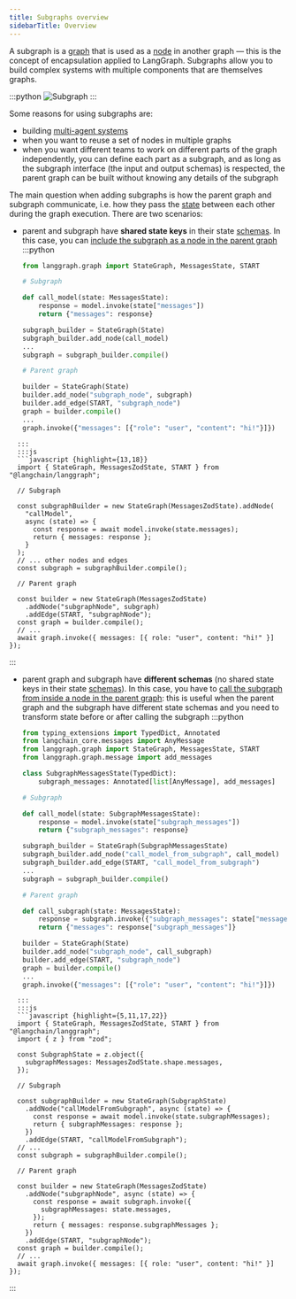 ```yaml
---
title: Subgraphs overview
sidebarTitle: Overview
---
```




A subgraph is a [graph](/oss/graph-api#graphs) that is used as a [node](/oss/graph-api#nodes) in another graph — this is the concept of encapsulation applied to LangGraph. Subgraphs allow you to build complex systems with multiple components that are themselves graphs.

:::python
![Subgraph](/oss/images/subgraph.png)
:::

Some reasons for using subgraphs are:

* building [multi-agent systems](/oss/multi-agent)
* when you want to reuse a set of nodes in multiple graphs
* when you want different teams to work on different parts of the graph independently, you can define each part as a subgraph, and as long as the subgraph interface (the input and output schemas) is respected, the parent graph can be built without knowing any details of the subgraph

The main question when adding subgraphs is how the parent graph and subgraph communicate, i.e. how they pass the [state](/oss/graph-api#state) between each other during the graph execution. There are two scenarios:

* parent and subgraph have **shared state keys** in their state [schemas](/oss/graph-api#state). In this case, you can [include the subgraph as a node in the parent graph](/oss/use-subgraphs#shared-state-schemas)
  :::python
  ```python {highlight={12,17}}
  from langgraph.graph import StateGraph, MessagesState, START
  
  # Subgraph
  
  def call_model(state: MessagesState):
      response = model.invoke(state["messages"])
      return {"messages": response}
  
  subgraph_builder = StateGraph(State)
  subgraph_builder.add_node(call_model)
  ...
  subgraph = subgraph_builder.compile()
  
  # Parent graph
  
  builder = StateGraph(State)
  builder.add_node("subgraph_node", subgraph)
  builder.add_edge(START, "subgraph_node")
  graph = builder.compile()
  ...
  graph.invoke({"messages": [{"role": "user", "content": "hi!"}]})
```
  :::
  :::js
  ```javascript {highlight={13,18}}
  import { StateGraph, MessagesZodState, START } from "@langchain/langgraph";
  
  // Subgraph
  
  const subgraphBuilder = new StateGraph(MessagesZodState).addNode(
    "callModel",
    async (state) => {
      const response = await model.invoke(state.messages);
      return { messages: response };
    }
  );
  // ... other nodes and edges
  const subgraph = subgraphBuilder.compile();
  
  // Parent graph
  
  const builder = new StateGraph(MessagesZodState)
    .addNode("subgraphNode", subgraph)
    .addEdge(START, "subgraphNode");
  const graph = builder.compile();
  // ...
  await graph.invoke({ messages: [{ role: "user", content: "hi!" }] });
```
  :::
* parent graph and subgraph have **different schemas** (no shared state keys in their state [schemas](/oss/graph-api#state)). In this case, you have to [call the subgraph from inside a node in the parent graph](/oss/use-subgraphs#different-state-schemas): this is useful when the parent graph and the subgraph have different state schemas and you need to transform state before or after calling the subgraph
  :::python
  ```python {highlight={7,11,19,28}}
  from typing_extensions import TypedDict, Annotated
  from langchain_core.messages import AnyMessage
  from langgraph.graph import StateGraph, MessagesState, START
  from langgraph.graph.message import add_messages
  
  class SubgraphMessagesState(TypedDict):
      subgraph_messages: Annotated[list[AnyMessage], add_messages]
  
  # Subgraph
  
  def call_model(state: SubgraphMessagesState):
      response = model.invoke(state["subgraph_messages"])
      return {"subgraph_messages": response}
  
  subgraph_builder = StateGraph(SubgraphMessagesState)
  subgraph_builder.add_node("call_model_from_subgraph", call_model)
  subgraph_builder.add_edge(START, "call_model_from_subgraph")
  ...
  subgraph = subgraph_builder.compile()
  
  # Parent graph
  
  def call_subgraph(state: MessagesState):
      response = subgraph.invoke({"subgraph_messages": state["messages"]})
      return {"messages": response["subgraph_messages"]}
  
  builder = StateGraph(State)
  builder.add_node("subgraph_node", call_subgraph)
  builder.add_edge(START, "subgraph_node")
  graph = builder.compile()
  ...
  graph.invoke({"messages": [{"role": "user", "content": "hi!"}]})
```
  :::
  :::js
  ```javascript {highlight={5,11,17,22}}
  import { StateGraph, MessagesZodState, START } from "@langchain/langgraph";
  import { z } from "zod";
  
  const SubgraphState = z.object({
    subgraphMessages: MessagesZodState.shape.messages,
  });
  
  // Subgraph
  
  const subgraphBuilder = new StateGraph(SubgraphState)
    .addNode("callModelFromSubgraph", async (state) => {
      const response = await model.invoke(state.subgraphMessages);
      return { subgraphMessages: response };
    })
    .addEdge(START, "callModelFromSubgraph");
  // ...
  const subgraph = subgraphBuilder.compile();
  
  // Parent graph
  
  const builder = new StateGraph(MessagesZodState)
    .addNode("subgraphNode", async (state) => {
      const response = await subgraph.invoke({
        subgraphMessages: state.messages,
      });
      return { messages: response.subgraphMessages };
    })
    .addEdge(START, "subgraphNode");
  const graph = builder.compile();
  // ...
  await graph.invoke({ messages: [{ role: "user", content: "hi!" }] });
```
  :::
